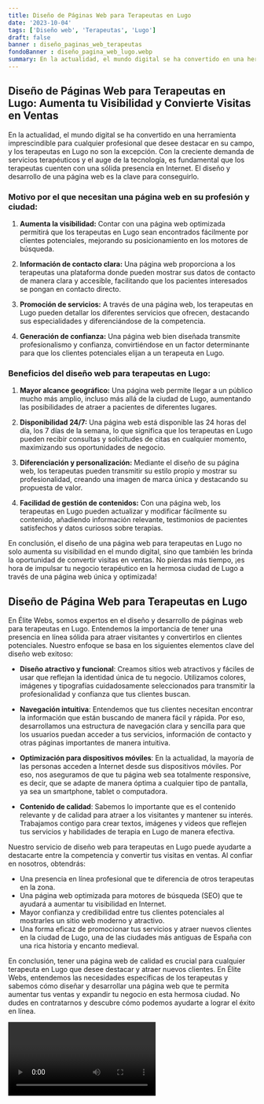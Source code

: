 ```yaml
---
title: Diseño de Páginas Web para Terapeutas en Lugo
date: '2023-10-04'
tags: ['Diseño web', 'Terapeutas', 'Lugo']
draft: false
banner : diseño_paginas_web_terapeutas
fondoBanner : diseño_pagina_web_lugo.webp
summary: En la actualidad, el mundo digital se ha convertido en una herramienta imprescindible para cualquier profesional que desee destacar en su campo, y los terapeutas en Lugo no son la excepción. Con la creciente demanda de servicios terapéuticos y el auge de la tecnología, es fundamental que los terapeutas cuenten con una sólida presencia en Internet. El diseño y desarrollo de una página web es la clave para conseguirlo.
---
```


## Diseño de Páginas Web para Terapeutas en Lugo: Aumenta tu Visibilidad y Convierte Visitas en Ventas

En la actualidad, el mundo digital se ha convertido en una herramienta imprescindible para cualquier profesional que desee destacar en su campo, y los terapeutas en Lugo no son la excepción. Con la creciente demanda de servicios terapéuticos y el auge de la tecnología, es fundamental que los terapeutas cuenten con una sólida presencia en Internet. El diseño y desarrollo de una página web es la clave para conseguirlo.

### Motivo por el que necesitan una página web en su profesión y ciudad:

1. **Aumenta la visibilidad:** Contar con una página web optimizada permitirá que los terapeutas en Lugo sean encontrados fácilmente por clientes potenciales, mejorando su posicionamiento en los motores de búsqueda.

2. **Información de contacto clara:** Una página web proporciona a los terapeutas una plataforma donde pueden mostrar sus datos de contacto de manera clara y accesible, facilitando que los pacientes interesados se pongan en contacto directo.

3. **Promoción de servicios:** A través de una página web, los terapeutas en Lugo pueden detallar los diferentes servicios que ofrecen, destacando sus especialidades y diferenciándose de la competencia.

4. **Generación de confianza:** Una página web bien diseñada transmite profesionalismo y confianza, convirtiéndose en un factor determinante para que los clientes potenciales elijan a un terapeuta en Lugo.

### Beneficios del diseño web para terapeutas en Lugo:

1. **Mayor alcance geográfico:** Una página web permite llegar a un público mucho más amplio, incluso más allá de la ciudad de Lugo, aumentando las posibilidades de atraer a pacientes de diferentes lugares.

2. **Disponibilidad 24/7:** Una página web está disponible las 24 horas del día, los 7 días de la semana, lo que significa que los terapeutas en Lugo pueden recibir consultas y solicitudes de citas en cualquier momento, maximizando sus oportunidades de negocio.

3. **Diferenciación y personalización:** Mediante el diseño de su página web, los terapeutas pueden transmitir su estilo propio y mostrar su profesionalidad, creando una imagen de marca única y destacando su propuesta de valor.

4. **Facilidad de gestión de contenidos:** Con una página web, los terapeutas en Lugo pueden actualizar y modificar fácilmente su contenido, añadiendo información relevante, testimonios de pacientes satisfechos y datos curiosos sobre terapias.

En conclusión, el diseño de una página web para terapeutas en Lugo no solo aumenta su visibilidad en el mundo digital, sino que también les brinda la oportunidad de convertir visitas en ventas. No pierdas más tiempo, ¡es hora de impulsar tu negocio terapéutico en la hermosa ciudad de Lugo a través de una página web única y optimizada!

<GifSeo />

<Cta />

## Diseño de Página Web para Terapeutas en Lugo

En Élite Webs, somos expertos en el diseño y desarrollo de páginas web para terapeutas en Lugo. Entendemos la importancia de tener una presencia en línea sólida para atraer visitantes y convertirlos en clientes potenciales. Nuestro enfoque se basa en los siguientes elementos clave del diseño web exitoso:

- **Diseño atractivo y funcional**: Creamos sitios web atractivos y fáciles de usar que reflejan la identidad única de tu negocio. Utilizamos colores, imágenes y tipografías cuidadosamente seleccionados para transmitir la profesionalidad y confianza que tus clientes buscan.

- **Navegación intuitiva**: Entendemos que tus clientes necesitan encontrar la información que están buscando de manera fácil y rápida. Por eso, desarrollamos una estructura de navegación clara y sencilla para que los usuarios puedan acceder a tus servicios, información de contacto y otras páginas importantes de manera intuitiva.

- **Optimización para dispositivos móviles**: En la actualidad, la mayoría de las personas acceden a Internet desde sus dispositivos móviles. Por eso, nos aseguramos de que tu página web sea totalmente responsive, es decir, que se adapte de manera óptima a cualquier tipo de pantalla, ya sea un smartphone, tablet o computadora.

- **Contenido de calidad**: Sabemos lo importante que es el contenido relevante y de calidad para atraer a los visitantes y mantener su interés. Trabajamos contigo para crear textos, imágenes y videos que reflejen tus servicios y habilidades de terapia en Lugo de manera efectiva.

Nuestro servicio de diseño web para terapeutas en Lugo puede ayudarte a destacarte entre la competencia y convertir tus visitas en ventas. Al confiar en nosotros, obtendrás:

- Una presencia en línea profesional que te diferencia de otros terapeutas en la zona.
- Una página web optimizada para motores de búsqueda (SEO) que te ayudará a aumentar tu visibilidad en Internet.
- Mayor confianza y credibilidad entre tus clientes potenciales al mostrarles un sitio web moderno y atractivo.
- Una forma eficaz de promocionar tus servicios y atraer nuevos clientes en la ciudad de Lugo, una de las ciudades más antiguas de España con una rica historia y encanto medieval.

En conclusión, tener una página web de calidad es crucial para cualquier terapeuta en Lugo que desee destacar y atraer nuevos clientes. En Élite Webs, entendemos las necesidades específicas de los terapeutas y sabemos cómo diseñar y desarrollar una página web que te permita aumentar tus ventas y expandir tu negocio en esta hermosa ciudad. No dudes en contratarnos y descubre cómo podemos ayudarte a lograr el éxito en línea.

<Video />

<CtaBot job='Terapeutas' city='Lugo'/>

<Gmaps query='Lugo+españa+maps' />